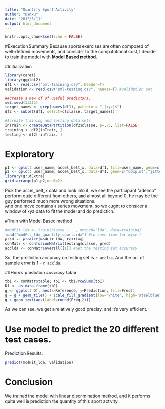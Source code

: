 ```yaml
---
title: "Quantify Sport Activity"
author: "Danxu"
date: "2017/3/11"
output: html_document
---
```


```r
knitr::opts_chunk$set(echo = FALSE)
```

#Execution Summary
Because sports exercises are often composed of well-defined movements, and consider to the computational cost, I decide to train the model with **Model Based method**.  

#Initialization 
```r
library(caret)
library(ggplot2)
df1 <- read.csv("pml-training.csv", header=T)
validation <- read.csv("pml-testing.csv", header=T) #validation set

##create a new df of useful predictors.
set.seed(32323)
target_names <- grep(names(df1), pattern = "_[xyz]$")
df2 <- subset(df1, select=c(classe, target_names))

#$create training and testing data sets
inTrain <- createDataPartition(df2$classe, p=.75, list=FALSE)
training <- df2[inTrain, ]
testing <- df2[-inTrain, ]
```
# Exploratory
```r
p1 <- qplot( user_name, accel_belt_x, data=df1, fill=user_name, geom=c("boxplot"))
p2 <- qplot( user_name, accel_belt_x, data=df1, geom=c("boxplot","jitter"))
library(gridExtra)
grid.arrange(p1,p2,ncol=2)
```  

  Pick the accel_belt_x data and look into it, we see the participant "adelmo" perform quite different from others, and almost all beyond 0, he may be the guy performed much more wrong situations.   
  And one move contains a series movement, so we ought to consider a window of xyz data to fit the model and do prediction.
  
  
#Train with Model Based method
```r
#modFit_lda <- train(classe ~ . , method='lda', data=training)
load("modFit_lda_quantify_sport.rda") #to save time for myself
pred <- predict(modFit_lda, testing)
conMatr <- confusionMatrix(testing$classe, pred)
acclda <- conMatr$overall[[1]] #Get the testing set accuracy
```
So, the prediction accuracy on testing set is `r acclda`. And the out of sample error is 1 -  `r acclda`.  

##Here's prediction accuracy table
```r
tb1 <- conMatr$table; tb1 <- tb1/rowSums(tb1)
Df <- as.data.frame(tb1)
g <- ggplot( Df, aes(x=Reference, y=Prediction, fill=Freq))
g = g + geom_tile() + scale_fill_gradient(low="white", high="steelblue")
g + geom_text(aes(label=round(Freq,2)))
```  

  As we can see, we get a relatively good precisy, and it's very efficient.

  
# Use model to predict the 20 different test cases.
  Prediction Results:
```r
predict(modFit_lda, validation)
```  

    
#  Conclusion
We trained the model with linear discrimination method, and it performs quite well in prediction the quantity of this sport activity.
